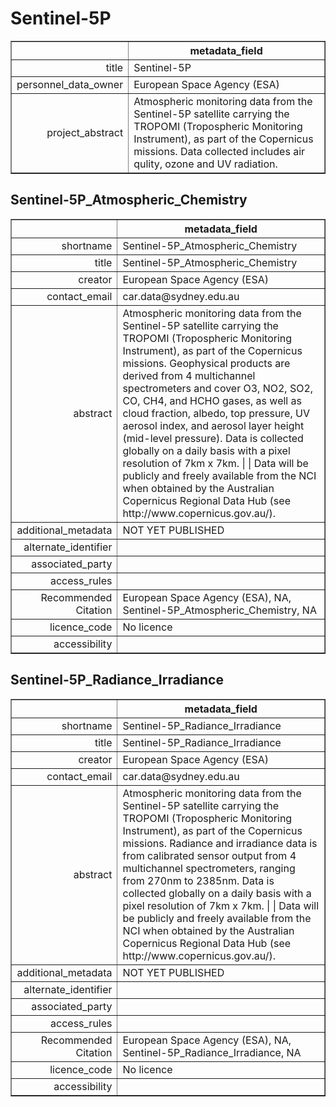 Sentinel-5P
===
<!-- html table generated in R 3.6.0 by xtable 1.8-4 package -->
<!-- Fri May 22 19:16:49 2020 -->
<table border=1>
<tr> <th>  </th> <th> metadata_field </th>  </tr>
  <tr> <td align="right"> title </td> <td> Sentinel-5P </td> </tr>
  <tr> <td align="right"> personnel_data_owner </td> <td> European Space Agency (ESA) </td> </tr>
  <tr> <td align="right"> project_abstract </td> <td> Atmospheric monitoring data from the Sentinel-5P satellite carrying the TROPOMI (Tropospheric Monitoring Instrument), as part of the Copernicus missions. Data collected includes air qulity, ozone and UV radiation. </td> </tr>
   </table>



Sentinel-5P_Atmospheric_Chemistry
---
<!-- html table generated in R 3.6.0 by xtable 1.8-4 package -->
<!-- Fri May 22 19:16:49 2020 -->
<table border=1>
<tr> <th>  </th> <th> metadata_field </th>  </tr>
  <tr> <td align="right"> shortname </td> <td> Sentinel-5P_Atmospheric_Chemistry </td> </tr>
  <tr> <td align="right"> title </td> <td> Sentinel-5P_Atmospheric_Chemistry </td> </tr>
  <tr> <td align="right"> creator </td> <td> European Space Agency (ESA) </td> </tr>
  <tr> <td align="right"> contact_email </td> <td> car.data@sydney.edu.au </td> </tr>
  <tr> <td align="right"> abstract </td> <td> Atmospheric monitoring data from the Sentinel-5P satellite carrying the TROPOMI (Tropospheric Monitoring Instrument), as part of the Copernicus missions. Geophysical products are derived from 4 multichannel spectrometers and cover O3, NO2, SO2, CO, CH4, and HCHO gases, as well as cloud fraction, albedo, top pressure, UV aerosol index, and aerosol layer height (mid-level pressure). Data is collected globally on a daily basis with a pixel resolution of 7km x 7km. |  | Data will be publicly and freely available from the NCI when obtained by the Australian Copernicus Regional Data Hub (see http://www.copernicus.gov.au/). </td> </tr>
  <tr> <td align="right"> additional_metadata </td> <td> NOT YET PUBLISHED </td> </tr>
  <tr> <td align="right"> alternate_identifier </td> <td>  </td> </tr>
  <tr> <td align="right"> associated_party </td> <td>  </td> </tr>
  <tr> <td align="right"> access_rules </td> <td>  </td> </tr>
  <tr> <td align="right"> Recommended Citation </td> <td> European Space Agency (ESA), NA, Sentinel-5P_Atmospheric_Chemistry, NA </td> </tr>
  <tr> <td align="right"> licence_code </td> <td> No licence </td> </tr>
  <tr> <td align="right"> accessibility </td> <td>  </td> </tr>
   </table>



Sentinel-5P_Radiance_Irradiance
---
<!-- html table generated in R 3.6.0 by xtable 1.8-4 package -->
<!-- Fri May 22 19:16:49 2020 -->
<table border=1>
<tr> <th>  </th> <th> metadata_field </th>  </tr>
  <tr> <td align="right"> shortname </td> <td> Sentinel-5P_Radiance_Irradiance </td> </tr>
  <tr> <td align="right"> title </td> <td> Sentinel-5P_Radiance_Irradiance </td> </tr>
  <tr> <td align="right"> creator </td> <td> European Space Agency (ESA) </td> </tr>
  <tr> <td align="right"> contact_email </td> <td> car.data@sydney.edu.au </td> </tr>
  <tr> <td align="right"> abstract </td> <td> Atmospheric monitoring data from the Sentinel-5P satellite carrying the TROPOMI (Tropospheric Monitoring Instrument), as part of the Copernicus missions. Radiance and irradiance data is from calibrated sensor output from 4 multichannel spectrometers, ranging from 270nm to 2385nm. Data is collected globally on a daily basis with a pixel resolution of 7km x 7km. |  | Data will be publicly and freely available from the NCI when obtained by the Australian Copernicus Regional Data Hub (see http://www.copernicus.gov.au/). </td> </tr>
  <tr> <td align="right"> additional_metadata </td> <td> NOT YET PUBLISHED </td> </tr>
  <tr> <td align="right"> alternate_identifier </td> <td>  </td> </tr>
  <tr> <td align="right"> associated_party </td> <td>  </td> </tr>
  <tr> <td align="right"> access_rules </td> <td>  </td> </tr>
  <tr> <td align="right"> Recommended Citation </td> <td> European Space Agency (ESA), NA, Sentinel-5P_Radiance_Irradiance, NA </td> </tr>
  <tr> <td align="right"> licence_code </td> <td> No licence </td> </tr>
  <tr> <td align="right"> accessibility </td> <td>  </td> </tr>
   </table>


